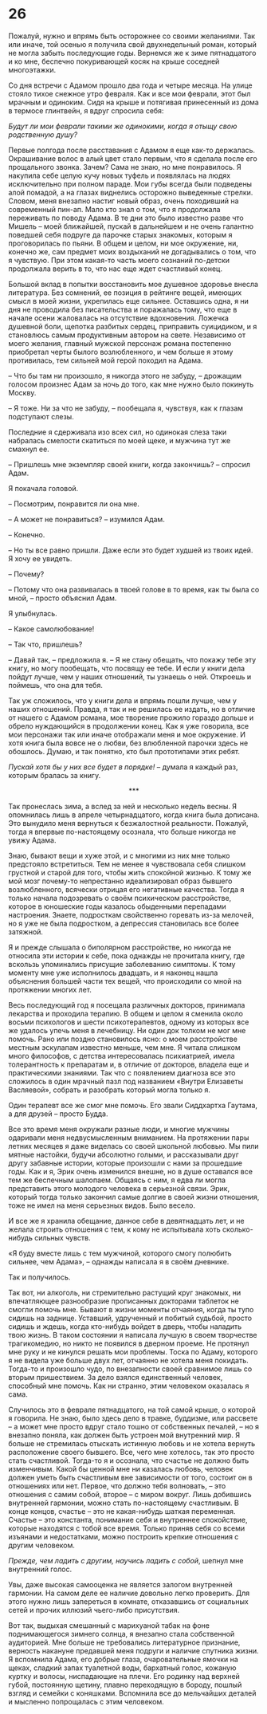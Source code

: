 # 26 {-}

Пожалуй, нужно и впрямь быть осторожнее со своими желаниями. Так или иначе, той осенью я получила свой двухнедельный роман, который не могла забыть последующие годы. Вернемся же к зиме пятнадцатого и ко мне, беспечно покуривающей косяк на крыше соседней многоэтажки.

Со дня встречи с Адамом прошло два года и четыре месяца. На улице стояло тихое снежное утро февраля. Как и все мои феврали, этот был мрачным и одиноким. Сидя на крыше и потягивая принесенный из дома в термосе глинтвейн, я вдруг спросила себя: 

*Будут ли мои феврали такими же одинокими, когда я отыщу свою родственную душу?*

Первые полгода после расставания с Адамом я еще как-то держалась. Окрашивание волос в алый цвет стало первым, что я сделала после его прощального звонка. Зачем? Сама не знаю, но мне понравилось. Я накупила себе целую кучу новых туфель и появлялась на людях исключительно при полном параде. Мои губы всегда были подведены алой помадой, а на глазах виднелись осторожно выведенные стрелки. Словом, меня внезапно настиг новый образ, очень походивший на современный пин-ап. Мало кто знал о том, что я продолжала переживать по поводу Адама. В те дни это было известно разве что Мишель – моей ближайшей, пускай в дальнейшем и не очень галантно поведшей себя подруге да парочке старых знакомых, которым я проговорилась по пьяни. В общем и целом, ни мое окружение, ни, конечно же, сам предмет моих воздыханий не догадывались о том, что я чувствую. При этом какая-то часть моего сознаний по-детски продолжала верить в то, что нас еще ждет счастливый конец.

Большой вклад в попытки восстановить мое душевное здоровье внесла литература. Без сомнений, ее позиция в рейтинге вещей, имеющих смысл в моей жизни, укрепилась еще сильнее. Оставшись одна, я ни дня не проводила без писательства и поражалась тому, что еще в начале осени жаловалась на отсутствие вдохновения. Ложечка душевной боли, щепотка разбитых сердец, приправить суицидиком, и я становлюсь самым продуктивным автором на свете. Независимо от моего желания, главный мужской персонаж романа постепенно приобретал черты былого возлюбленного, и чем больше я этому противилась, тем сильней мой герой походил на Адама.

– Что бы там ни произошло, я никогда этого не забуду, – дрожащим голосом произнес Адам за ночь до того, как мне нужно было покинуть Москву.

– Я тоже. Ни за что не забуду, – пообещала я, чувствуя, как к глазам подступают слезы. 

Последние я сдерживала изо всех сил, но одинокая слеза таки набралась смелости скатиться по моей щеке, и мужчина тут же смахнул ее.

– Пришлешь мне экземпляр своей книги, когда закончишь? – спросил Адам.

Я покачала головой.

– Посмотрим, понравится ли она мне.

– А может не понравиться? – изумился Адам.

– Конечно.

– Но ты все равно пришли. Даже если это будет худшей из твоих идей. Я хочу ее увидеть.

– Почему?

– Потому что она развивалась в твоей голове в то время, как ты была со мной, – просто объяснил Адам.

Я улыбнулась.

– Какое самолюбование!

– Так что, пришлешь? 

– Давай так, – предложила я. – Я не стану обещать, что покажу тебе эту книгу, но могу пообещать, что посвящу ее тебе. И если у книги дела пойдут лучше, чем у наших отношений, ты узнаешь о ней. Откроешь и поймешь, что она для тебя.

Так уж сложилось, что у книги дела и впрямь пошли лучше, чем у наших отношений. Правда, я так и не решилась ее издать, но в отличие от нашего с Адамом романа, мое творение прожило гораздо дольше и обрело нуждающийся в продолжении конец. Как я уже говорила, все мои персонажи так или иначе отображали меня и мое окружение. И хотя книга была вовсе не о любви, без влюбленной парочки здесь не обошлось. Думаю, и так понятно, кто был прототипами этих ребят.

*Пускай хотя бы у них все будет в порядке!* – думала я каждый раз, которым бралась за книгу.

<div style="text-align: center;">***</div>

Так пронеслась зима, а вслед за ней и несколько недель весны. Я опомнилась лишь в апреле четырнадцатого, когда книга была дописана. Это вынудило меня вернуться к безжалостной реальности. Пожалуй, тогда я впервые по-настоящему осознала, что больше никогда не увижу Адама.

Знаю, бывают вещи и хуже этой, и с многими из них мне только предстояло встретиться. Тем не менее я чувствовала себя слишком грустной и старой для того, чтобы жить спокойной жизнью. К тому же мой мозг почему-то непрестанно идеализировал образ бывшего возлюбленного, всячески отрицая его негативные качества. Тогда я только начала подозревать о своём психическом расстройстве, которое в юношеские годы казалось обыденными перепадами настроения. Знаете, подросткам свойственно горевать из-за мелочей, но я уже не была подростком, а депрессия становилась все более затяжной.

Я и прежде слышала о биполярном расстройстве, но никогда не относила эти истории к себе, пока однажды не прочитала книгу, где вскользь упоминались присущие заболеванию симптомы. К тому моменту мне уже исполнилось двадцать, и я наконец нашла объяснения большей части тех вещей, что происходили со мной на протяжении многих лет.

Весь последующий год я посещала различных докторов, принимала лекарства и проходила терапию. В общем и целом я сменила около восьми психологов и шести психотерапевтов, одному из которых все же удалось упечь меня в лечебницу. Ни один док толком не мог мне помочь. Рано или поздно становилось ясно: о моем расстройстве местным эскулапам известно меньше, чем мне. Я читала слишком много философов, с детства интересовалась психиатрией, имела толерантность к препаратам и, в отличие от докторов, владела еще и практическими знаниями. Так что с появлением диагноза все это сложилось в один мрачный пазл под названием «Внутри Елизаветы Васляевой», собрать и разобрать который могла только я.

Один терапевт все же смог мне помочь. Его звали Сиддхартха Гаутама, а для друзей – просто Будда.

Все это время меня окружали разные люди, и многие мужчины одаривали меня недвусмысленным вниманием. На протяжении пары летних месяцев я даже виделась со своей школьной любовью. Мы пили мятные настойки, будучи абсолютно голыми, и рассказывали друг другу забавные истории, которые произошли с нами за прошедшие годы. Как и я, Эрик очень изменился внешне, но в душе оставался все тем же беспечным шалопаем. Общаясь с ним, я едва ли могла представить этого молодого человека в серьезной связи. Эрик, который тогда только закончил самые долгие в своей жизни отношения, тоже не имел на меня серьезных видов. Было весело.

И все же я хранила обещание, данное себе в девятнадцать лет, и не желала строить отношения с тем, к кому не испытывала хоть сколько-нибудь сильных чувств.

«Я буду вместе лишь с тем мужчиной, которого смогу полюбить сильнее, чем Адама», – однажды написала я в своём дневнике.

Так и получилось.

Так вот, ни алкоголь, ни стремительно растущий круг знакомых, ни впечатляющее разнообразие прописанных докторами таблеток не смогли помочь мне. Бывают в жизни моменты отчаяния, когда ты тупо сидишь на заднице. Уставший, удрученный и побитый судьбой, просто сидишь и ждешь, когда кто-нибудь войдет в дверь, чтобы наладить твою жизнь. В таком состоянии я написала лучшую в своем творчестве трагикомедию, но никто не появился в дверном проеме. Не протянул мне руку и не кинулся решать мои проблемы. Тоска по Адаму, которого я не видела уже больше двух лет, отчаянно не хотела меня покидать. Тогда-то и произошло чудо, по внезапности своей сравнимое лишь со вторым пришествием. За дело взялся единственный человек, способный мне помочь. Как ни странно, этим человеком оказалась я сама.

Случилось это в феврале пятнадцатого, на той самой крыше, о которой я говорила. Не знаю, было здесь дело в травке, буддизме, или рассвете – а может мне просто вдруг стало тошно от собственных печалей, – но я внезапно поняла, как должен быть устроен мой внутренний мир. Я больше не стремилась отыскать истинную любовь и не хотела вернуть расположение своего бывшего. Все, чего мне хотелось, так это просто стать счастливой. Тогда-то я и осознала, что счастье не должно быть изменчивым. Какой бы ценной мне ни казалась любовь, человек должен уметь быть счастливым вне зависимости от того, состоит он в отношениях или нет. Первое, что должно тебя волновать, – это отношения с самим собой, второе – с миром вокруг. Лишь добившись внутренней гармонии, можно стать по-настоящему счастливым. В конце концов, счастье – это не какая-нибудь шаткая переменная. Счастье – это константа, понимание себя и внутреннее спокойствие, которые находятся с тобой все время. Только приняв себя со всеми изъянами и недостатками, можно построить крепкие отношения с другим человеком. 

*Прежде, чем ладить с другим, научись ладить с собой*, шепнул мне внутренний голос. 

Увы, даже высокая самооценка не является залогом внутренней гармонии. На самом деле ее наличие довольно легко проверить. Для этого нужно лишь запереться в комнате, отказавшись от социальных сетей и прочих иллюзий чьего-либо присутствия.

Вот так, выдыхая смешанный с марихуаной табак на фоне поднимающегося зимнего солнца, я внезапно стала собственной аудиторией. Мне больше не требовались литературное признание, верность накануне предавшей меня подруги и наличие спутника жизни. Я вспомнила Адама, его добрые глаза, очаровательные ямочки на щеках, сладкий запах туалетной воды, бархатный голос, кожаную куртку и волосы, ниспадающие на плечи. Его родинку над верхней губой, постоянную щетину, плавно переходящую в бороду, пошлый взгляд и семейки с коняшками. Вспомнила все до мельчайших деталей и мысленно попрощалась с этим человеком.


